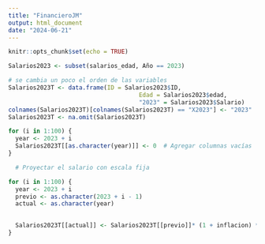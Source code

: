 ```yaml
---
title: "FinancieroJM"
output: html_document
date: "2024-06-21"
---
```


```r
knitr::opts_chunk$set(echo = TRUE)
```

```r
Salarios2023 <- subset(salarios_edad, Año == 2023)

# se cambia un poco el orden de las variables 
Salarios2023T <- data.frame(ID = Salarios2023$ID, 
                                     Edad = Salarios2023$edad, 
                                     "2023" = Salarios2023$Salario)
colnames(Salarios2023T)[colnames(Salarios2023T) == "X2023"] <- "2023"
Salarios2023T <- na.omit(Salarios2023T)

for (i in 1:100) {
  year <- 2023 + i
  Salarios2023T[[as.character(year)]] <- 0  # Agregar columnas vacías
}

```


```r
  # Proyectar el salario con escala fija

for (i in 1:100) { 
  year <- 2023 + i
  previo <- as.character(2023 + i - 1)
  actual <- as.character(year)
  

  Salarios2023T[[actual]] <- Salarios2023T[[previo]]* (1 + inflacion) * (1 + 0.003)
}
```

